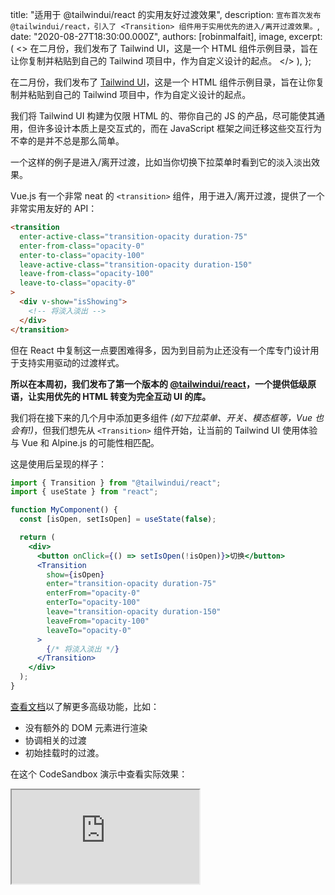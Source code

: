 
  title: "适用于 @tailwindui/react 的实用友好过渡效果",
  description: `宣布首次发布 @tailwindui/react，引入了 <Transition> 组件用于实用优先的进入/离开过渡效果。`,
  date: "2020-08-27T18:30:00.000Z",
  authors: [robinmalfait],
  image,
  excerpt: (
    <>
      在二月份，我们发布了 <Link href="https://tailwindui.com">Tailwind UI</Link>，这是一个 HTML 组件示例目录，旨在让你复制并粘贴到自己的 Tailwind 项目中，作为自定义设计的起点。
    </>
  ),
};

在二月份，我们发布了 [Tailwind UI](https://tailwindui.com)，这是一个 HTML 组件示例目录，旨在让你复制并粘贴到自己的 Tailwind 项目中，作为自定义设计的起点。

我们将 Tailwind UI 构建为仅限 HTML 的、带你自己的 JS 的产品，尽可能使其通用，但许多设计本质上是交互式的，而在 JavaScript 框架之间迁移这些交互行为不幸的是并不总是那么简单。

一个这样的例子是进入/离开过渡，比如当你切换下拉菜单时看到它的淡入淡出效果。

Vue.js 有一个非常 neat 的 `<transition>` 组件，用于进入/离开过渡，提供了一个非常实用友好的 API：

```html
<transition
  enter-active-class="transition-opacity duration-75"
  enter-from-class="opacity-0"
  enter-to-class="opacity-100"
  leave-active-class="transition-opacity duration-150"
  leave-from-class="opacity-100"
  leave-to-class="opacity-0"
>
  <div v-show="isShowing">
    <!-- 将淡入淡出 -->
  </div>
</transition>
```

但在 React 中复制这一点要困难得多，因为到目前为止还没有一个库专门设计用于支持实用驱动的过渡样式。

**所以在本周初，我们发布了第一个版本的 [@tailwindui/react](https://github.com/tailwindlabs/tailwindui-react)，一个提供低级原语，让实用优先的 HTML 转变为完全互动 UI 的库。**

我们将在接下来的几个月中添加更多组件 _(如下拉菜单、开关、模态框等，Vue 也会有!)_，但我们想先从 `<Transition>` 组件开始，让当前的 Tailwind UI 使用体验与 Vue 和 Alpine.js 的可能性相匹配。

这是使用后呈现的样子：

```jsx
import { Transition } from "@tailwindui/react";
import { useState } from "react";

function MyComponent() {
  const [isOpen, setIsOpen] = useState(false);

  return (
    <div>
      <button onClick={() => setIsOpen(!isOpen)}>切换</button>
      <Transition
        show={isOpen}
        enter="transition-opacity duration-75"
        enterFrom="opacity-0"
        enterTo="opacity-100"
        leave="transition-opacity duration-150"
        leaveFrom="opacity-100"
        leaveTo="opacity-0"
      >
        {/* 将淡入淡出 */}
      </Transition>
    </div>
  );
}
```

[查看文档](https://github.com/tailwindlabs/tailwindui-react)以了解更多高级功能，比如：

- 没有额外的 DOM 元素进行渲染
- 协调相关的过渡
- 初始挂载时的过渡。

在这个 CodeSandbox 演示中查看实际效果：

<Iframe src="https://codesandbox.io/embed/dreamy-villani-1lz49?fontsize=14&hidenavigation=1&module=%2Fsrc%2FApp.js&view=preview" />

在你的项目中试试看，如果遇到任何问题，[在 GitHub 上报告问题](https://github.com/tailwindlabs/tailwindui-react)。

想讨论这篇文章吗？ <a href="https://github.com/tailwindcss/tailwindcss/discussions/2262">在 GitHub 上讨论 →</a>